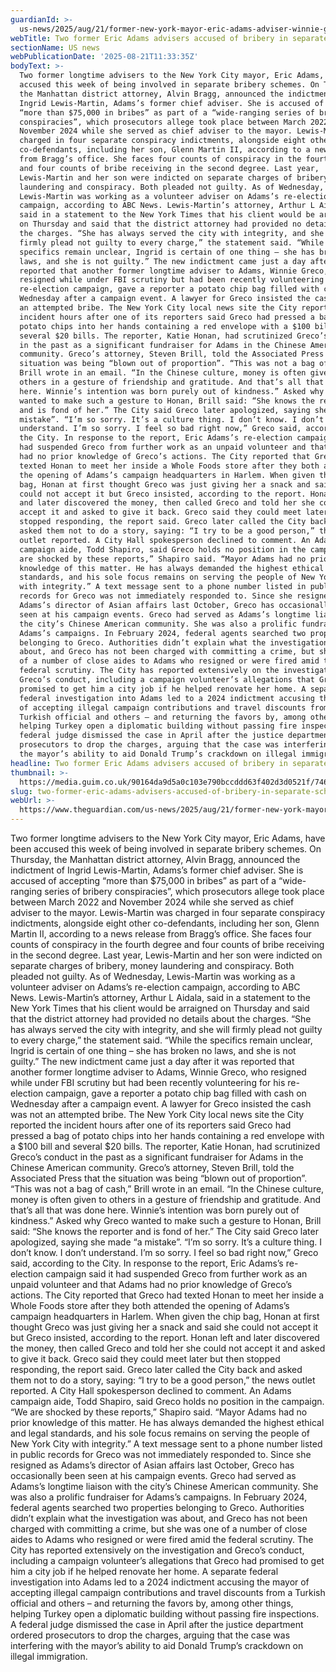 ```yaml
---
guardianId: >-
  us-news/2025/aug/21/former-new-york-mayor-eric-adams-adviser-winnie-greco-gave-reporter-cash-in-chip-bag-at-campaign-event
webTitle: Two former Eric Adams advisers accused of bribery in separate schemes
sectionName: US news
webPublicationDate: '2025-08-21T11:33:35Z'
bodyText: >-
  Two former longtime advisers to the New York City mayor, Eric Adams, have been
  accused this week of being involved in separate bribery schemes. On Thursday,
  the Manhattan district attorney, Alvin Bragg, announced the indictment of
  Ingrid Lewis-Martin, Adams’s former chief adviser. She is accused of accepting
  “more than $75,000 in bribes” as part of a “wide-ranging series of bribery
  conspiracies”, which prosecutors allege took place between March 2022 and
  November 2024 while she served as chief adviser to the mayor. Lewis-Martin was
  charged in four separate conspiracy indictments, alongside eight other
  co-defendants, including her son, Glenn Martin II, according to a news release
  from Bragg’s office. She faces four counts of conspiracy in the fourth degree
  and four counts of bribe receiving in the second degree. Last year,
  Lewis-Martin and her son were indicted on separate charges of bribery, money
  laundering and conspiracy. Both pleaded not guilty. As of Wednesday,
  Lewis-Martin was working as a volunteer adviser on Adams’s re-election
  campaign, according to ABC News. Lewis-Martin’s attorney, Arthur L Aidala,
  said in a statement to the New York Times that his client would be arraigned
  on Thursday and said that the district attorney had provided no details about
  the charges. “She has always served the city with integrity, and she will
  firmly plead not guilty to every charge,” the statement said. “While the
  specifics remain unclear, Ingrid is certain of one thing – she has broken no
  laws, and she is not guilty.” The new indictment came just a day after it was
  reported that another former longtime adviser to Adams, Winnie Greco, who
  resigned while under FBI scrutiny but had been recently volunteering for his
  re-election campaign, gave a reporter a potato chip bag filled with cash on
  Wednesday after a campaign event. A lawyer for Greco insisted the cash was not
  an attempted bribe. The New York City local news site the City reported the
  incident hours after one of its reporters said Greco had pressed a bag of
  potato chips into her hands containing a red envelope with a $100 bill and
  several $20 bills. The reporter, Katie Honan, had scrutinized Greco’s conduct
  in the past as a significant fundraiser for Adams in the Chinese American
  community. Greco’s attorney, Steven Brill, told the Associated Press that the
  situation was being “blown out of proportion”. “This was not a bag of cash,”
  Brill wrote in an email. “In the Chinese culture, money is often given to
  others in a gesture of friendship and gratitude. And that’s all that was done
  here. Winnie’s intention was born purely out of kindness.” Asked why Greco
  wanted to make such a gesture to Honan, Brill said: “She knows the reporter
  and is fond of her.” The City said Greco later apologized, saying she made “a
  mistake”. “I’m so sorry. It’s a culture thing. I don’t know. I don’t
  understand. I’m so sorry. I feel so bad right now,” Greco said, according to
  the City. In response to the report, Eric Adams’s re-election campaign said it
  had suspended Greco from further work as an unpaid volunteer and that Adams
  had no prior knowledge of Greco’s actions. The City reported that Greco had
  texted Honan to meet her inside a Whole Foods store after they both attended
  the opening of Adams’s campaign headquarters in Harlem. When given the chip
  bag, Honan at first thought Greco was just giving her a snack and said she
  could not accept it but Greco insisted, according to the report. Honan left
  and later discovered the money, then called Greco and told her she could not
  accept it and asked to give it back. Greco said they could meet later but then
  stopped responding, the report said. Greco later called the City back and
  asked them not to do a story, saying: “I try to be a good person,” the news
  outlet reported. A City Hall spokesperson declined to comment. An Adams
  campaign aide, Todd Shapiro, said Greco holds no position in the campaign. “We
  are shocked by these reports,” Shapiro said. “Mayor Adams had no prior
  knowledge of this matter. He has always demanded the highest ethical and legal
  standards, and his sole focus remains on serving the people of New York City
  with integrity.” A text message sent to a phone number listed in public
  records for Greco was not immediately responded to. Since she resigned as
  Adams’s director of Asian affairs last October, Greco has occasionally been
  seen at his campaign events. Greco had served as Adams’s longtime liaison with
  the city’s Chinese American community. She was also a prolific fundraiser for
  Adams’s campaigns. In February 2024, federal agents searched two properties
  belonging to Greco. Authorities didn’t explain what the investigation was
  about, and Greco has not been charged with committing a crime, but she was one
  of a number of close aides to Adams who resigned or were fired amid the
  federal scrutiny. The City has reported extensively on the investigation and
  Greco’s conduct, including a campaign volunteer’s allegations that Greco had
  promised to get him a city job if he helped renovate her home. A separate
  federal investigation into Adams led to a 2024 indictment accusing the mayor
  of accepting illegal campaign contributions and travel discounts from a
  Turkish official and others – and returning the favors by, among other things,
  helping Turkey open a diplomatic building without passing fire inspections. A
  federal judge dismissed the case in April after the justice department ordered
  prosecutors to drop the charges, arguing that the case was interfering with
  the mayor’s ability to aid Donald Trump’s crackdown on illegal immigration.
headline: Two former Eric Adams advisers accused of bribery in separate schemes
thumbnail: >-
  https://media.guim.co.uk/90164da9d5a0c103e790bccddd63f402d3d0521f/746_0_4925_3940/500.jpg
slug: two-former-eric-adams-advisers-accused-of-bribery-in-separate-schemes
webUrl: >-
  https://www.theguardian.com/us-news/2025/aug/21/former-new-york-mayor-eric-adams-adviser-winnie-greco-gave-reporter-cash-in-chip-bag-at-campaign-event
---
```

Two former longtime advisers to the New York City mayor, Eric Adams, have been accused this week of being involved in separate bribery schemes. On Thursday, the Manhattan district attorney, Alvin Bragg, announced the indictment of Ingrid Lewis-Martin, Adams’s former chief adviser. She is accused of accepting “more than $75,000 in bribes” as part of a “wide-ranging series of bribery conspiracies”, which prosecutors allege took place between March 2022 and November 2024 while she served as chief adviser to the mayor. Lewis-Martin was charged in four separate conspiracy indictments, alongside eight other co-defendants, including her son, Glenn Martin II, according to a news release from Bragg’s office. She faces four counts of conspiracy in the fourth degree and four counts of bribe receiving in the second degree. Last year, Lewis-Martin and her son were indicted on separate charges of bribery, money laundering and conspiracy. Both pleaded not guilty. As of Wednesday, Lewis-Martin was working as a volunteer adviser on Adams’s re-election campaign, according to ABC News. Lewis-Martin’s attorney, Arthur L Aidala, said in a statement to the New York Times that his client would be arraigned on Thursday and said that the district attorney had provided no details about the charges. “She has always served the city with integrity, and she will firmly plead not guilty to every charge,” the statement said. “While the specifics remain unclear, Ingrid is certain of one thing – she has broken no laws, and she is not guilty.” The new indictment came just a day after it was reported that another former longtime adviser to Adams, Winnie Greco, who resigned while under FBI scrutiny but had been recently volunteering for his re-election campaign, gave a reporter a potato chip bag filled with cash on Wednesday after a campaign event. A lawyer for Greco insisted the cash was not an attempted bribe. The New York City local news site the City reported the incident hours after one of its reporters said Greco had pressed a bag of potato chips into her hands containing a red envelope with a $100 bill and several $20 bills. The reporter, Katie Honan, had scrutinized Greco’s conduct in the past as a significant fundraiser for Adams in the Chinese American community. Greco’s attorney, Steven Brill, told the Associated Press that the situation was being “blown out of proportion”. “This was not a bag of cash,” Brill wrote in an email. “In the Chinese culture, money is often given to others in a gesture of friendship and gratitude. And that’s all that was done here. Winnie’s intention was born purely out of kindness.” Asked why Greco wanted to make such a gesture to Honan, Brill said: “She knows the reporter and is fond of her.” The City said Greco later apologized, saying she made “a mistake”. “I’m so sorry. It’s a culture thing. I don’t know. I don’t understand. I’m so sorry. I feel so bad right now,” Greco said, according to the City. In response to the report, Eric Adams’s re-election campaign said it had suspended Greco from further work as an unpaid volunteer and that Adams had no prior knowledge of Greco’s actions. The City reported that Greco had texted Honan to meet her inside a Whole Foods store after they both attended the opening of Adams’s campaign headquarters in Harlem. When given the chip bag, Honan at first thought Greco was just giving her a snack and said she could not accept it but Greco insisted, according to the report. Honan left and later discovered the money, then called Greco and told her she could not accept it and asked to give it back. Greco said they could meet later but then stopped responding, the report said. Greco later called the City back and asked them not to do a story, saying: “I try to be a good person,” the news outlet reported. A City Hall spokesperson declined to comment. An Adams campaign aide, Todd Shapiro, said Greco holds no position in the campaign. “We are shocked by these reports,” Shapiro said. “Mayor Adams had no prior knowledge of this matter. He has always demanded the highest ethical and legal standards, and his sole focus remains on serving the people of New York City with integrity.” A text message sent to a phone number listed in public records for Greco was not immediately responded to. Since she resigned as Adams’s director of Asian affairs last October, Greco has occasionally been seen at his campaign events. Greco had served as Adams’s longtime liaison with the city’s Chinese American community. She was also a prolific fundraiser for Adams’s campaigns. In February 2024, federal agents searched two properties belonging to Greco. Authorities didn’t explain what the investigation was about, and Greco has not been charged with committing a crime, but she was one of a number of close aides to Adams who resigned or were fired amid the federal scrutiny. The City has reported extensively on the investigation and Greco’s conduct, including a campaign volunteer’s allegations that Greco had promised to get him a city job if he helped renovate her home. A separate federal investigation into Adams led to a 2024 indictment accusing the mayor of accepting illegal campaign contributions and travel discounts from a Turkish official and others – and returning the favors by, among other things, helping Turkey open a diplomatic building without passing fire inspections. A federal judge dismissed the case in April after the justice department ordered prosecutors to drop the charges, arguing that the case was interfering with the mayor’s ability to aid Donald Trump’s crackdown on illegal immigration.
